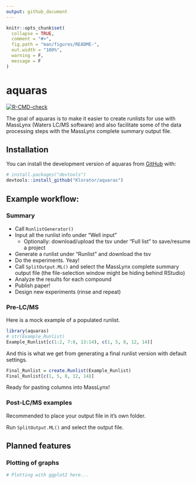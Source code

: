 ```yaml
---
output: github_document
---
```


<!-- README.md is generated from README.Rmd. Please edit that file -->

```r
knitr::opts_chunk$set(
  collapse = TRUE,
  comment = "#>",
  fig.path = "man/figures/README-",
  out.width = "100%",
  warning = F,
  message = F
)
```

# aquaras

<!-- badges: start -->
  [![R-CMD-check](https://github.com/Klorator/aquaras/actions/workflows/R-CMD-check.yaml/badge.svg)](https://github.com/Klorator/aquaras/actions/workflows/R-CMD-check.yaml)
<!-- badges: end -->

The goal of aquaras is to make it easier to create runlists for use with MassLynx (Waters LC/MS software) and also facilitate some of the data processing steps with the MassLynx complete summary output file.

## Installation

You can install the development version of aquaras from [GitHub](https://github.com/) with:

``` r
# install.packages("devtools")
devtools::install_github("Klorator/aquaras")
```

## Example workflow:

### Summary
* Call `RunlistGenerator()`
* Input all the runlist info under "Well input"
  * Optionally: download/upload the tsv under "Full list" to save/resume a project
* Generate a runlist under "Runlist" and download the tsv
* Do the experiments. Yeay!
* Call `SplitOutput.ML()` and select the MassLynx complete summary output file (the file-selection window might be hiding behind RStudio)
* Analyze the results for each compound
* Publish paper!
* Design new experiments (rinse and repeat)

### Pre-LC/MS
Here is a mock example of a populated runlist.
```r
library(aquaras)
# str(Example_Runlist)
Example_Runlist[c(1:2, 7:8, 13:14), c(1, 5, 8, 12, 14)]
```

And this is what we get from generating a final runlist version with default settings.
```r
Final_Runlist = create.Runlist(Example_Runlist)
Final_Runlist[c(1, 5, 8, 12, 14)]
```

Ready for pasting columns into MassLynx!

### Post-LC/MS examples
Recommended to place your output file in it's own folder.

Run `SplitOutput.ML()` and select the output file.

## Planned features

### Plotting of graphs

```r
# Plotting with ggplot2 here...
```

